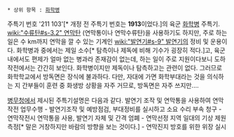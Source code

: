  * 상위 항목 : [[화학병]]

주특기 번호 '211 103'[* 개정 전 주특기 번호는 '''1913'''이었다.]의 육군 [[화학병]] 주특기. [[wiki:"수류탄#s-3.2" 연막탄]] (연막통이나 연막수류탄)을 사용하기도 하지만, 주로 하는 일은 수 km까지 연막을 깔 수 있는 기계인 [[wiki:"발연기#s-9" 발연기]]의 정비 및 운용이다. 화학병과 중에서는 제일 소수[* 탐측이나 제독에 비해 기수가 굉장히 적다.]고, 육군내에서도 편제가 얼마 없는 병과라 존재감이 없는데, 하는 일이 주로 지원이다보니 도하 작전에서는 간간히 보인다. 화학병이지만 제독이나 탐측하고는 관련이 없다. 그러므로 화학학교에서 방독면은 장식에 불과하다. 다만, 자대에 가면 화학부대라는 것을 의식하는 지 간부들이 훈련 중 화생방 상황을 자주 거므로, 방독면은 자주 쓰지만.... 

[[병무청]]에서 제시된 주특기설명은 다음과 같다.
발연기 조작 및 연막통을 사용하여 연막작전 업무수행
- 발연기조작 및 예방점검, 부대정비를 실시하고 소요 수리 부속 청구
- 연막작전시 연막통을 사용, 발연기 자체 및 간격 엄폐
- 연막선정 지역 일대의 기상 제원 측정[* 말은 거창하지만 바람의 방향을 보는 것이다.]
- 연막진지 방호를 위한 위장 실시 
